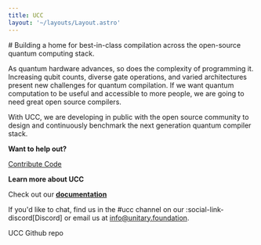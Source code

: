 ```yaml
---
title: UCC
layout: '~/layouts/Layout.astro'
---
```



<PageIntro>
# Building a home for best-in-class compilation across the open-source quantum computing stack.

As quantum hardware advances, so does the complexity of programming it. Increasing qubit counts, diverse gate operations, and varied architectures present new challenges for quantum compilation. If we want quantum computation to be useful and accessible to more people, we are going to need great open source compilers.

With UCC, we are developing in public with the open source community to design and continuously benchmark the next generation quantum compiler stack.

**Want to help out?**

[Contribute Code](https://ucc.readthedocs.io/en/latest/contributing.html#contributing-guide)

**Learn more about UCC**

Check out our **[documentation](https://ucc.readthedocs.io/en/stable/)**

If you'd like to chat, find us in the #ucc channel on our 
:social-link-discord[Discord] or email us at 
[info@unitary.foundation](mailto:info@unitary.foundation).

<ButtonLink url="https://github.com/unitaryfund/ucc">UCC Github repo</ButtonLink>

</PageIntro>
